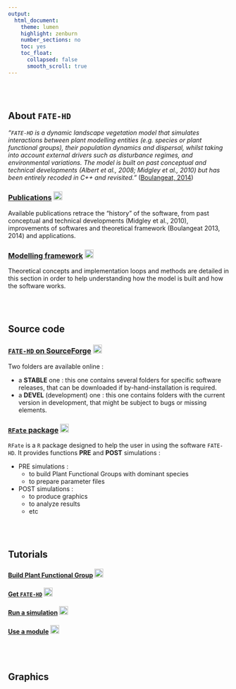 ```yaml
---
output:
  html_document:
    theme: lumen
    highlight: zenburn
    number_sections: no
    toc: yes
    toc_float:
      collapsed: false
      smooth_scroll: true
---
```



<br/>
<br/>


## About `FATE-HD`

*"`FATE-HD` is a dynamic landscape vegetation model that simulates interactions between plant modelling entities (e.g. species or plant functional groups), their population dynamics and dispersal, whilst taking into account external drivers such as disturbance regimes, and environmental variations. The model is built on past conceptual and technical developments (Albert et al., 2008; Midgley et al., 2010) but has been entirely recoded in C++ and revisited."* ([Boulangeat, 2014](papers/Boulangeat_2014_GCB.pdf "Boulangeat, I., Georges, D., Thuiller, W., FATE-HD: A spatially and temporally explicit integrated model for predicting vegetation structure and diversity at regional scale. Global Change Biology, 20, 2368–2378."))


### [Publications](https://mayagueguen.github.io/FATE-WEBSITE/publications.html) <img src="pictures/link.png" alt="Link to" style="width:20px;height:20px;">

Available publications retrace the "history" of the software, from past conceptual and technical developments (Midgley et al., 2010), improvements of softwares and theoretical framework (Boulangeat 2013, 2014) and applications.


### [Modelling framework](https://mayagueguen.github.io/FATE-WEBSITE/framework.html) <img src="pictures/link.png" alt="Link to" style="width:20px;height:20px;">

Theoretical concepts and implementation loops and methods are detailed in this section in order to help understanding how the model is built and how the software works.

<br/><br/>

## Source code


### [`FATE-HD` on SourceForge](https://sourceforge.net/projects/biomove/) <img src="pictures/link.png" alt="Link to" style="width:20px;height:20px;">

Two folders are available online :

- a **STABLE** one : this one contains several folders for specific software releases, that can be downloaded if by-hand-installation is required.
- a **DEVEL** (development) one : this one contains folders with the current version in development, that might be subject to bugs or missing elements.


### [`RFate` package](https://mayagueguen.github.io/RFate/) <img src="pictures/link.png" alt="Link to" style="width:20px;height:20px;">

`RFate` is a `R` package designed to help the user in using the software `FATE-HD`. It provides functions **PRE** and **POST** simulations :

- PRE simulations : 
    - to build Plant Functional Groups with dominant species
    - to prepare parameter files
- POST simulations :
    - to produce graphics
    - to analyze results
    - etc



<br/><br/>

## Tutorials

#### [Build Plant Functional Group](https://mayagueguen.github.io/FATE-WEBSITE/0_RFate_tutorial_PFG.html) <img src="pictures/link.png" alt="Link to" style="width:20px;height:20px;">

#### [Get `FATE-HD`](https://mayagueguen.github.io/FATE-WEBSITE/1a_fate-hd_tutorial_INSTALLATION.html) <img src="pictures/link.png" alt="Link to" style="width:20px;height:20px;">

#### [Run a simulation](https://mayagueguen.github.io/FATE-WEBSITE/1b_fate-hd_tutorial_GETTING_STARTED.html) <img src="pictures/link.png" alt="Link to" style="width:20px;height:20px;">

#### [Use a module](https://mayagueguen.github.io/FATE-WEBSITE/1c_fate-hd_tutorial_MODULES.html) <img src="pictures/link.png" alt="Link to" style="width:20px;height:20px;">

<br/><br/>

## Graphics

